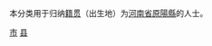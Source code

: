 {{Catnav|頁面分類|各種主題的頁面分類|依中国各省来作的分类|各地中国人|河南人|新乡人}}
{{Catnav|頁面分類|人物|各國人物|中国人|各地中国人|河南人|新乡人}}

本分类用于归纳[[籍贯|籍贯]]（出生地）为[[河南省|河南省]][[原陽縣|原陽縣]]的人士。

[[Category:新乡人|市]]
[[Category:原陽县|县]]